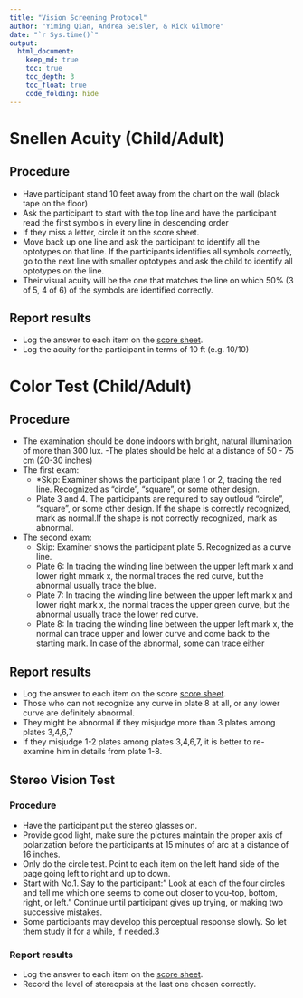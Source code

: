```yaml
---
title: "Vision Screening Protocol"
author: "Yiming Qian, Andrea Seisler, & Rick Gilmore"
date: "`r Sys.time()`"
output:
  html_document:
    keep_md: true
    toc: true
    toc_depth: 3
    toc_float: true
    code_folding: hide
---
```


<!-- # Vision Screening Instructions -->

# Snellen Acuity (Child/Adult)

## Procedure

- Have participant stand 10 feet away from the chart on the wall (black tape on the floor)
- Ask the participant to start with the top line and have the participant read the first symbols in every line in descending order
- If they miss a letter, circle it on the score sheet.
- Move back up one line and ask the participant to identify all the optotypes on that line. If the participants identifies all symbols correctly, go to the next line with smaller optotypes and ask the child to identify all optotypes on the line.
- Their visual acuity will be the one that matches the line on which 50% (3 of 5, 4 of 6) of the symbols are identified correctly.

## Report results

- Log the answer to each item on the [score sheet](vision-screening-data.md).
- Log the acuity for the participant in terms of 10 ft (e.g. 10/10)

# Color Test (Child/Adult)

## Procedure

- The examination should be done indoors with bright, natural illumination of more than 300 lux.
-The plates should be held at a distance of 50 - 75 cm (20-30 inches)
- The first exam:
    - *Skip: Examiner shows the participant plate 1 or 2, tracing the red line. Recognized as "circle", "square", or some other design.
    - Plate 3 and 4. The participants are required to say outloud "circle", "square", or some other design. If the shape is correctly recognized, mark as normal.If the shape is not correctly recognized, mark as abnormal.
- The second exam:
    - Skip: Examiner shows the participant plate 5. Recognized as a curve line. 
    - Plate 6: In tracing the winding line between the upper left mark x and lower right mmark x, the normal traces the red curve, but the abnormal usually trace the blue.
    - Plate 7: In tracing the winding line between the upper left mark x and lower right mark x, the normal traces the upper green curve, but the abnormal usually trace the lower red curve.
    - Plate 8: In tracing the winding line between the upper left mark x, the normal can trace upper and lower curve and come back to the starting mark. In case of the abnormal, some can trace either 

## Report results

- Log the answer to each item on the score [score sheet](vision-screening-data.md).
- Those who can not recognize any curve in plate 8 at all, or any lower curve are definitely abnormal.
- They might be abnormal if they misjudge more than 3 plates among plates 3,4,6,7
- If they misjudge 1-2 plates among plates 3,4,6,7, it is better to re-examine him in details from plate 1-8. 

## Stereo Vision Test

### Procedure

- Have the participant put the stereo glasses on.
- Provide good light, make sure the pictures maintain the proper axis of polarization before the participants at 15 minutes of arc at a distance of 16 inches.
- Only do the circle test. Point to each item on the left hand side of the page going left to right and up to down. 
- Start with No.1. Say to the participant:" Look at each of the four circles and tell me which one seems to come out closer to you-top, bottom, right, or left." Continue until participant gives up trying, or making two successive mistakes.
- Some participants may develop this perceptual response slowly. So let them study it for a while, if needed.3

### Report results

- Log the answer to each item on the [score sheet](vision-screening-data.md).
- Record the level of stereopsis at the last one chosen correctly. 
